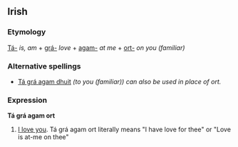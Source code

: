 ==Irish==

===Etymology===
[[Tá-]] ''is, am'' + [[grá-]] ''love'' + [[agam-]] ''at me'' + [[ort-]] ''on you (familiar)''

===Alternative spellings===
* [[Tá grá agam dhuit]] ''(to you (familiar)) can also be used in place of ort.''

===Expression===
'''Tá grá agam ort'''
# [[I love you]].  Tá grá agam ort literally means "I have love for thee" or "Love is at-me on thee"